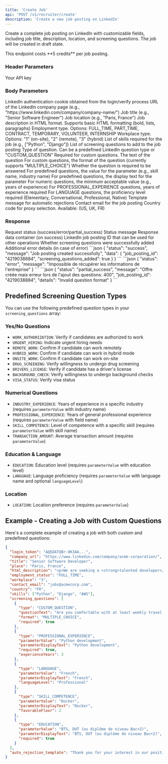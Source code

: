 ```yaml
---
title: 'Create Job'
api: 'POST /v1/recruiter/create'
description: 'Create a new job posting on LinkedIn'
---
```


Create a complete job posting on LinkedIn with customizable fields, including job title, description, location, and screening questions. The job will be created in draft state.

<Note>
  This endpoint costs **5 credits** per job posting.
</Note>

### Header Parameters

<ParamField header="x-api-key" type="string" required>
  Your API key
</ParamField>

### Body Parameters

<ParamField body="login_token" type="string" required>
  LinkedIn authentication cookie obtained from the login/verify process
</ParamField>

<ParamField body="company_url" type="string" required>
  URL of the LinkedIn company page (e.g., "https://www.linkedin.com/company/company-name/")
</ParamField>

<ParamField body="title" type="string" required>
  Job title (e.g., "Senior Software Engineer")
</ParamField>

<ParamField body="place" type="string" required>
  Job location (e.g., "Paris, France")
</ParamField>

<ParamField body="html_description" type="string" required>
  Job description in HTML format. Supports basic HTML formatting (bold, lists, paragraphs)
</ParamField>

<ParamField body="employment_status" type="string" default="FULL_TIME">
  Employment type. Options: FULL_TIME, PART_TIME, CONTRACT, TEMPORARY, VOLUNTEER, INTERNSHIP
</ParamField>

<ParamField body="workplace" type="string" default="1">
  Workplace type. Options: "1" (on-site), "2" (remote), "3" (hybrid)
</ParamField>

<ParamField body="skills" type="array">
  List of skills required for the job (e.g., ["Python", "Django"])
</ParamField>

<ParamField body="screening_questions" type="array">
  List of screening questions to add to the job posting
</ParamField>

<ParamField body="screening_questions[].type" type="string">
  Type of question. Can be a predefined LinkedIn question type or "CUSTOM_QUESTION"
</ParamField>

<ParamField body="screening_questions[].questionText" type="string">
  Required for custom questions. The text of the question
</ParamField>

<ParamField body="screening_questions[].format" type="string" default="MULTIPLE_CHOICE">
  For custom questions, the format of the question (currently supports "MULTIPLE_CHOICE")
</ParamField>

<ParamField body="screening_questions[].required" type="boolean" default="true">
  Whether the question is required to be answered
</ParamField>

<ParamField body="screening_questions[].parameterValue" type="string">
  For predefined questions, the value for the parameter (e.g., skill name, industry name)
</ParamField>

<ParamField body="screening_questions[].parameterDisplayText" type="string">
  For predefined questions, the display text for the parameter
</ParamField>

<ParamField body="screening_questions[].favorableFloor" type="number">
  For numeric questions, the minimum acceptable value (e.g., years of experience)
</ParamField>

<ParamField body="screening_questions[].experienceYears" type="number">
  For PROFESSIONAL_EXPERIENCE questions, years of experience required
</ParamField>

<ParamField body="screening_questions[].languageLevel" type="string">
  For LANGUAGE questions, the proficiency level required (Elementary, Conversational, Professional, Native)
</ParamField>

<ParamField body="auto_rejection_template" type="string">
  Template message for automatic rejections
</ParamField>

<ParamField body="contact_email" type="string" default="">
  Contact email for the job posting
</ParamField>

<ParamField body="country" type="string" default="FR">
  Country code for proxy selection. Available: (US, UK, FR)
</ParamField>

### Response

<ResponseField name="status" type="string">
  Request status (success/error/partial_success)
</ResponseField>

<ResponseField name="message" type="string">
  Status message
</ResponseField>

<ResponseField name="data" type="object">
  Response data container (on success)
</ResponseField>

<ResponseField name="data.job_posting_id" type="string">
  LinkedIn job posting ID that can be used for other operations
</ResponseField>

<ResponseField name="data.screening_questions_added" type="boolean">
  Whether screening questions were successfully added
</ResponseField>

<ResponseField name="details" type="string">
  Additional error details (in case of error)
</ResponseField>

<ResponseExample>
```json
{
  "status": "success",
  "message": "Job posting created successfully",
  "data": {
    "job_posting_id": "4219038884",
    "screening_questions_added": true
  }
}
```
</ResponseExample>

<ResponseExample>
```json
{
  "status": "error",
  "message": "Impossible de récupérer les informations de l'entreprise"
}
```
</ResponseExample>

<ResponseExample>
```json
{
  "status": "partial_success",
  "message": "Offre créée mais erreur lors de l'ajout des questions: 400",
  "job_posting_id": "4219038884",
  "details": "Invalid question format"
}
```
</ResponseExample>

## Predefined Screening Question Types

You can use the following predefined question types in your `screening_questions` array:

### Yes/No Questions

- `WORK_AUTHORIZATION`: Verify if candidates are authorized to work
- `URGENT_HIRING`: Indicate urgent hiring needs
- `REMOTE_WORK`: Confirm if candidate can work remotely
- `HYBRID_WORK`: Confirm if candidate can work in hybrid mode
- `ONSITE_WORK`: Confirm if candidate can work on-site
- `DRUG_SCREENING`: Verify willingness to undergo drug screening
- `DRIVERS_LICENSE`: Verify if candidate has a driver's license
- `BACKGROUND_CHECK`: Verify willingness to undergo background checks
- `VISA_STATUS`: Verify visa status

### Numerical Questions

- `INDUSTRY_EXPERIENCE`: Years of experience in a specific industry (requires `parameterValue` with industry name)
- `PROFESSIONAL_EXPERIENCE`: Years of general professional experience (requires `parameterValue` with field name)
- `SKILL_COMPETENCE`: Level of competence with a specific skill (requires `parameterValue` with skill name)
- `TRANSACTION_AMOUNT`: Average transaction amount (requires `parameterValue`)

### Education & Language

- `EDUCATION`: Education level (requires `parameterValue` with education level)
- `LANGUAGE`: Language proficiency (requires `parameterValue` with language name and optional `languageLevel`)

### Location

- `LOCATION`: Location preference (requires `parameterValue`)

## Example - Creating a Job with Custom Questions

Here's a complete example of creating a job with both custom and predefined questions:

```json
{
  "login_token": "AQEDATQBr-0K3AA...",
  "company_url": "https://www.linkedin.com/company/acme-corporation/",
  "title": "Senior Software Developer",
  "place": "Paris, France",
  "html_description": "<p>We are seeking a <strong>talented developer</strong> to join our team.</p><ul><li>5+ years of experience with Python</li><li>Experience with cloud technologies</li><li>Strong problem-solving skills</li></ul>",
  "employment_status": "FULL_TIME",
  "workplace": "3",
  "contact_email": "jobs@acmecorp.com",
  "country": "FR",
  "skills": ["Python", "Django", "AWS"],
  "screening_questions": [
    {
      "type": "CUSTOM_QUESTION",
      "questionText": "Are you comfortable with at least weekly travel to client sites?",
      "format": "MULTIPLE_CHOICE",
      "required": true
    },
    {
      "type": "PROFESSIONAL_EXPERIENCE",
      "parameterValue": "Python development",
      "parameterDisplayText": "Python development",
      "required": true,
      "experienceYears": 3
    },
    {
      "type": "LANGUAGE",
      "parameterValue": "French",
      "parameterDisplayText": "French",
      "languageLevel": "Professional"
    },
    {
      "type": "SKILL_COMPETENCE",
      "parameterValue": "Docker",
      "parameterDisplayText": "Docker",
      "favorableFloor": 2
    },
    {
      "type": "EDUCATION",
      "parameterValue": "BTS, DUT (ou diplôme de niveau Bac+2)",
      "parameterDisplayText": "BTS, DUT (ou diplôme de niveau Bac+2)",
      "required": true
    }
  ],
  "auto_rejection_template": "Thank you for your interest in our position. After careful consideration, we've decided to pursue other candidates whose qualifications better match our current needs."
}
```